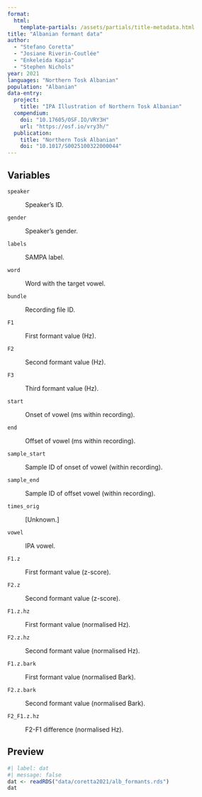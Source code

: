 ```yaml
---
format: 
  html:
    template-partials: /assets/partials/title-metadata.html
title: "Albanian formant data"
author: 
  - "Stefano Coretta"
  - "Josiane Riverin-Coutlée"
  - "Enkeleida Kapia"
  - "Stephen Nichols"
year: 2021
languages: "Northern Tosk Albanian"
population: "Albanian"
data-entry:
  project:
    title: "IPA Illustration of Northern Tosk Albanian"
  compendium:
    doi: "10.17605/OSF.IO/VRY3H"
    url: "https://osf.io/vry3h/"
  publication:
    title: "Northern Tosk Albanian"
    doi: "10.1017/S0025100322000044"
---
```


## Variables

`speaker`

:   Speaker's ID.

`gender`

:   Speaker's gender.

`labels`

:   SAMPA label.

`word`

:   Word with the target vowel.

`bundle`

:   Recording file ID.

`F1`

:   First formant value (Hz).

`F2`

:   Second formant value (Hz).

`F3`

:   Third formant value (Hz).

`start`

:   Onset of vowel (ms within recording).

`end`

:   Offset of vowel (ms within recording).

`sample_start`

:   Sample ID of onset of vowel (within recording).

`sample_end`

:   Sample ID of offset vowel (within recording).

`times_orig`

:   \[Unknown.\]

`vowel`

:   IPA vowel.

`F1.z`

:   First formant value (z-score).

`F2.z`

:   Second formant value (z-score).

`F1.z.hz`

:   First formant value (normalised Hz).

`F2.z.hz`

:   Second formant value (normalised Hz).

`F1.z.bark`

:   First formant value (normalised Bark).

`F2.z.bark`

:   Second formant value (normalised Bark).

`F2_F1.z.hz`

:   F2-F1 difference (normalised Hz).

## Preview

```r
#| label: dat
#| message: false
dat <- readRDS("data/coretta2021/alb_formants.rds")
dat
```

